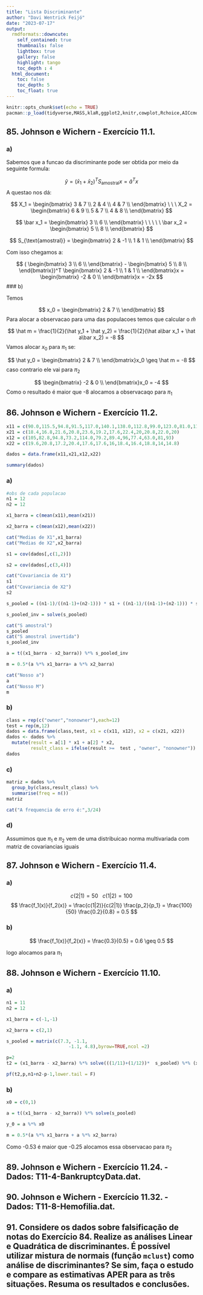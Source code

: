 ```yaml
---
title: "Lista Discriminante"
author: "Davi Wentrick Feijó"
date: "2023-07-17"
output: 
  rmdformats::downcute:
    self_contained: true
    thumbnails: false
    lightbox: true
    gallery: false
    highlight: tango
    toc_depth : 4
  html_document:
    toc: false
    toc_depth: 5
    toc_float: true
---
```


```r
knitr::opts_chunk$set(echo = TRUE)
pacman::p_load(tidyverse,MASS,klaR,ggplot2,knitr,cowplot,Rchoice,AICcmodavg,questionr,mdscore,nlme)
```


## 85. Johnson e Wichern - Exercício 11.1.


### a)
Sabemos que a funcao da discriminante pode ser obtida por meio da seguinte formula:

$$
\hat{y} = (\bar x_1 + \bar x_2)^T S_{\text{amostral}}x = \hat a^T x
$$
A questao nos dá:

$$
X_1 = \begin{bmatrix} 3 & 7 \\ 2 & 4 \\ 4 & 7 \\ \end{bmatrix} \ \ \ X_2 = \begin{bmatrix} 6 & 9 \\ 5 & 7 \\ 4 & 8 \\ \end{bmatrix}
$$


$$
\bar x_1 = \begin{bmatrix} 3  \\ 6  \\ \end{bmatrix} \ \ \ \ \ \bar x_2 = \begin{bmatrix} 5  \\ 8  \\ \end{bmatrix}
$$

$$
S_{\text{amostral}} = \begin{bmatrix}
2 & -1 \\
1 & 1 \\
\end{bmatrix}
$$

Com isso chegamos a:

$$
( \begin{bmatrix} 3  \\ 6  \\ \end{bmatrix} -  \begin{bmatrix} 5  \\ 8  \\ \end{bmatrix})^T \begin{bmatrix} 2 & -1 \\ 1 & 1 \\ \end{bmatrix}x = \begin{bmatrix} -2 & 0  \\  \end{bmatrix}x = -2x
$$
### b)

Temos 

$$
x_0 = \begin{bmatrix} 2 & 7  \\  \end{bmatrix}
$$
Para alocar a observacao para uma das populacoes temos que calcular o $\hat m$

$$
\hat m = \frac{1}{2}(\hat y_1 + \hat y_2) = \frac{1}{2}(\hat a\bar x_1 + \hat a\bar x_2) = -8
$$
Vamos alocar $x_0$ para $\pi_1$ se:

$$
\hat y_0 = \begin{bmatrix} 2 & 7  \\  \end{bmatrix}x_0 \geq \hat m = -8
$$
caso contrario ele vai para $\pi_2$

$$
\begin{bmatrix} -2 & 0  \\  \end{bmatrix}x_0 = -4
$$
Como o resultado é maior que -8 alocamos a observacaqo para $\pi_1$

## 86. Johnson e Wichern - Exercício 11.2.

```r
x11 = c(90.0,115.5,94.8,91.5,117.0,140.1,138.0,112.8,99.0,123.0,81.0,110.0)
x21 = c(18.4,16.8,21.6,20.8,23.6,19.2,17.6,22.4,20,20.8,22.0,20)
x12 = c(105,82.8,94.8,73.2,114.0,79.2,89.4,96,77.4,63.0,81,93)
x22 = c(19.6,20.8,17.2,20.4,17.6,17.6,16,18.4,16.4,18.8,14,14.8)

dados = data.frame(x11,x21,x12,x22)

summary(dados)
```

### a)

```r
#obs de cada populacao
n1 = 12
n2 = 12
```


```r
x1_barra = c(mean(x11),mean(x21))

x2_barra = c(mean(x12),mean(x22))
```

```r
cat("Medias de X1",x1_barra)
cat("Medias de X2",x2_barra)
```

```r
s1 = cov(dados[,c(1,2)])

s2 = cov(dados[,c(3,4)])
```

```r
cat("Covariancia de X1")
s1
cat("Covariancia de X2")
s2
```



```r
s_pooled = ((n1-1)/((n1-1)+(n2-1))) * s1 + ((n1-1)/((n1-1)+(n2-1))) * s2

s_pooled_inv = solve(s_pooled)
```

```r
cat("S amostral")
s_pooled
cat("S amostral invertida")
s_pooled_inv
```

```r
a = t((x1_barra - x2_barra)) %*% s_pooled_inv

m = 0.5*(a %*% x1_barra+ a %*% x2_barra)
```

```r
cat("Nosso a")
a
cat("Nosso M")
m
```

### b)

```r
class = rep(c("owner","nonowner"),each=12)
test = rep(m,12)
dados = data.frame(class,test, x1 = c(x11, x12), x2 = c(x21, x22)) 
dados <- dados %>%
  mutate(result = a[1] * x1 + a[2] * x2,
         result_class = ifelse(result >=  test , "owner", "nonowner")) 
dados
```

### c)

```r
matriz = dados %>%
  group_by(class,result_class) %>%
  summarise(freq = n())
matriz
```

```r
cat("A frequencia de erro é:",3/24)
```

### d)

Assumimos que  $\pi_1$ e $\pi_2$ vem de uma distribuicao norma multivariada com matriz de covariancias iguais

## 87. Johnson e Wichern - Exercício 11.4.

### a)

$$
c(2|1) = 50 \ \ \ c(1|2) = 100
$$
$$
\frac{f_1(x)}{f_2(x)} = \frac{c(1|2)}{c(2|1)} \frac{p_2}{p_1} = \frac{100}{50} \frac{0.2}{0.8} = 0.5 
$$

### b)

$$
\frac{f_1(x)}{f_2(x)} = \frac{0.3}{0.5} = 0.6 \geq 0.5
$$

logo alocamos para $\pi_1$



## 88. Johnson e Wichern - Exercício 11.10.

### a) 

```r
n1 = 11
n2 = 12

x1_barra = c(-1,-1)

x2_barra = c(2,1)

s_pooled = matrix(c(7.3, -1.1,
                       -1.1, 4.8),byrow=TRUE,ncol =2)

p=2
t2 = (x1_barra - x2_barra) %*% solve(((1/11)+(1/12))*  s_pooled) %*% (x1_barra - x2_barra)

pf(t2,p,n1+n2-p-1,lower.tail = F)
```

### b)

```r
x0 = c(0,1)

a = t((x1_barra - x2_barra)) %*% solve(s_pooled) 

y_0 = a %*% x0

m = 0.5*(a %*% x1_barra + a %*% x2_barra)
```

Como -0.53 é maior que -0.25 alocamos essa observacao para $\pi_2$ 


## 89. Johnson e Wichern - Exercício 11.24. - Dados: T11-4-BankruptcyData.dat.


## 90. Johnson e Wichern - Exercício 11.32. - Dados: T11-8-Hemofilia.dat.


## 91. Considere os dados sobre falsificação de notas do Exercício 84. Realize as análises Linear e Quadrática de discriminantes. É possível utilizar mistura de normais (função `mclust`) como análise de discriminantes? Se sim, faça o estudo e compare as estimativas APER para as três situações. Resuma os resultados e conclusões.